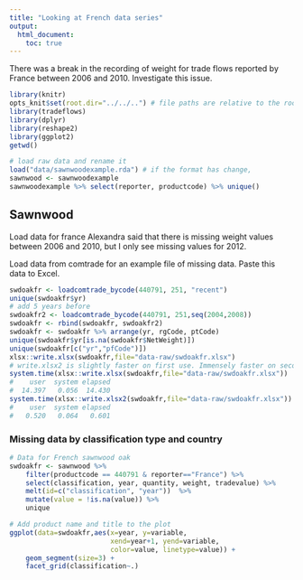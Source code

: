 ```yaml
---
title: "Looking at French data series"
output:
  html_document:
    toc: true
---
```

There was a break in the recording of weight for trade flows reported by 
France between 2006 and 2010. Investigate this issue.


```r
library(knitr)
opts_knit$set(root.dir="../../..") # file paths are relative to the root of the project directory
library(tradeflows)
library(dplyr)
library(reshape2)
library(ggplot2)
getwd()

``` 


```r
# load raw data and rename it
load("data/sawnwoodexample.rda") # if the format has change,
sawnwood <- sawnwoodexample
sawnwoodexample %>% select(reporter, productcode) %>% unique()
```

## Sawnwood
Load data for france Alexandra said that there is missing weight values between 
2006 and 2010, but I only see missing values for 2012.

Load data from comtrade for an example file of missing data.
Paste this data to Excel.
```r
swdoakfr <- loadcomtrade_bycode(440791, 251, "recent")
unique(swdoakfr$yr)
# add 5 years before
swdoakfr2 <- loadcomtrade_bycode(440791, 251,seq(2004,2008))
swdoakfr <- rbind(swdoakfr, swdoakfr2)
swdoakfr <- swdoakfr %>% arrange(yr, rgCode, ptCode)
unique(swdoakfr$yr[is.na(swdoakfr$NetWeight)])
unique(swdoakfr[c("yr","pfCode")])
xlsx::write.xlsx(swdoakfr,file="data-raw/swdoakfr.xlsx")
# write.xlsx2 is slightly faster on first use. Immensely faster on second use.
system.time(xlsx::write.xlsx(swdoakfr,file="data-raw/swdoakfr.xlsx"))
#    user  system elapsed 
#  14.397   0.056  14.430 
system.time(xlsx::write.xlsx2(swdoakfr,file="data-raw/swdoakfr.xlsx"))
#    user  system elapsed 
#   0.520   0.064   0.601 
```

### Missing data by classification type and country
```r
# Data for French sawnwood oak
swdoakfr <- sawnwood %>% 
    filter(productcode == 440791 & reporter=="France") %>%
    select(classification, year, quantity, weight, tradevalue) %>%
    melt(id=c("classification", "year"))  %>%
    mutate(value = !is.na(value)) %>%
    unique

# Add product name and title to the plot
ggplot(data=swdoakfr,aes(x=year, y=variable, 
                         xend=year+1, yend=variable, 
                         color=value, linetype=value)) +
    geom_segment(size=3) + 
    facet_grid(classification~.)
``` 

